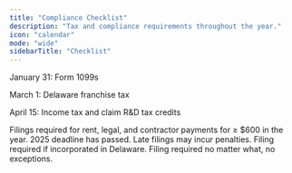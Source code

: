 ```yaml
---
title: "Compliance Checklist"
description: "Tax and compliance requirements throughout the year."
icon: "calendar"
mode: "wide"
sidebarTitle: "Checklist"
---
```


January 31: Form 1099s

March 1: Delaware franchise tax

April 15: Income tax and claim R&D tax credits


<Steps>
  <Step
    title="Jan 31: Form 1099s"
    icon="calendar-xmark">
      Filings required for rent, legal, and contractor payments for ≥ $600 in the year.
      <Warning>2025 deadline has passed. Late filings may incur penalties.</Warning>
  </Step>
  <Step
    title="Mar 1: Delaware franchise tax"
    icon="calendar-exclamation">
      Filing required if incorporated in Delaware.
  </Step>
  <Step
    title="Apr 15: Income tax and R&D tax credits"
    icon="calendar-exclamation">
      Filing required no matter what, no exceptions.
  </Step>
</Steps>